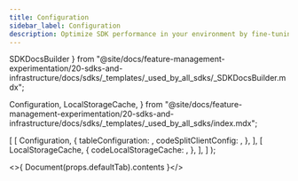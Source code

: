 ```yaml
---
title: Configuration
sidebar_label: Configuration
description: Optimize SDK performance in your environment by fine-tuning SDK config settings.
---
```


  SDKDocsBuilder
} from "@site/docs/feature-management-experimentation/20-sdks-and-infrastructure/docs/sdks/_templates/_used_by_all_sdks/_SDKDocsBuilder.mdx";

  Configuration,
  LocalStorageCache,
} from "@site/docs/feature-management-experimentation/20-sdks-and-infrastructure/docs/sdks/_templates/_used_by_all_sdks/index.mdx";



  [
    [
      Configuration,
      {
        tableConfiguration:    <ConfigTable />,
        codeSplitClientConfig: <SplitClientConfig />,
      },
    ],
    [
      LocalStorageCache,
      {
        codeLocalStorageCache: <ConfigureLocalStorageCache />,
      },
    ],
  ]
);

<>{ Document(props.defaultTab).contents }</>